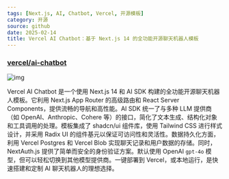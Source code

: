 ```yaml
---
tags: [Next.js, AI, Chatbot, Vercel, 开源模板]
category: 开源
source: github
date: 2025-02-14
title: Vercel AI Chatbot：基于 Next.js 14 的全功能开源聊天机器人模板
---
```


### [vercel/ai-chatbot](https://github.com/vercel/ai-chatbot)

![img](https://img.mengpeng.tech/i/2025/02/14/67aecd76198b5.webp)

Vercel AI Chatbot 是一个使用 Next.js 14 和 AI SDK 构建的全功能开源聊天机器人模板。它利用 Next.js App Router 的高级路由和 React Server Components，提供流畅的导航和高性能。AI SDK 统一了与多种 LLM 提供商（如 OpenAI、Anthropic、Cohere 等）的接口，简化了文本生成、结构化对象和工具调用的处理。模板集成了 shadcn/ui 组件库，使用 Tailwind CSS 进行样式设计，并采用 Radix UI 的组件基元以保证可访问性和灵活性。数据持久化方面，利用 Vercel Postgres 和 Vercel Blob 实现聊天记录和用户数据的存储。同时，NextAuth.js 提供了简单而安全的身份验证方案。默认使用 OpenAI `gpt-4o` 模型，但可以轻松切换到其他模型提供商。一键部署到 Vercel，或本地运行，是快速搭建和定制 AI 聊天机器人的理想选择。
